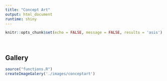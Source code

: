 ---
title: "Concept Art"
output: html_document
runtime: shiny
---
```{r setup, include=FALSE}
knitr::opts_chunk$set(echo = FALSE, message = FALSE, results = 'asis')
```

</br>

## Gallery
```{r}
source("functions.R")
createImageGalery('./images/conceptart')
```
